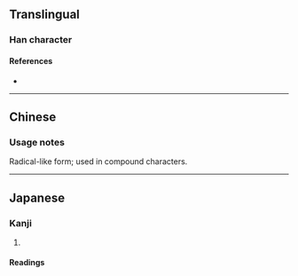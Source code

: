 {{character info/new}}
==Translingual==

===Han character===
{{Han char|rn=85|rad=水|as=01|sn=5|four=|canj=XE,FF,XXFF|ids=⿻亅⿱丷八,⿳冫亅⿱丿丶}}

====References====
* {{Han ref|kx=0603.011|dkj=17092|hdz=31545.011|uh=6C3A|ud=27706}}

----

==Chinese==
{{zh-see|水|v}}

===Usage notes===
Radical-like form; used in compound characters.

----

==Japanese==

===Kanji===
{{ja-kanji|grade=r|rs=水01}}

# {{defn|lang=ja|sort=水01}}

====Readings====
{{ja-readings
|goon=すい<すゐ
|kanon=すい<すゐ
|kun=したみず-<したみづ-
}}